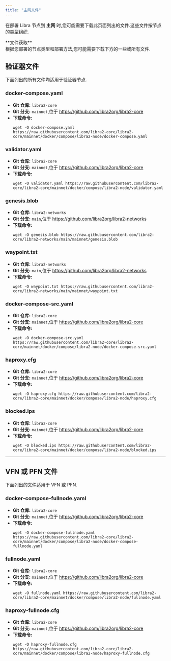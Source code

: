 ```yaml
---
title: "主网文件"
---
```



在部署 Libra 节点到 **主网** 时,您可能需要下载此页面列出的文件.这些文件按节点的类型组织.

<Aside type="note">
  **文件获取**<br />
  根据您部署的节点类型和部署方法,您可能需要下载下方的一些或所有文件.
</Aside>

## 验证器文件

下面列出的所有文件均适用于验证器节点.

### docker-compose.yaml

- **Git 仓库:** `libra2-core`
- **Git 分支:** `mainnet`,位于 https://github.com/libra2org/libra2-core
- **下载命令:**
  ```shellscript filename="Terminal"
  wget -O docker-compose.yaml https://raw.githubusercontent.com/libra2-core/libra2-core/mainnet/docker/compose/libra2-node/docker-compose.yaml
  ```

### validator.yaml

- **Git 仓库:** `libra2-core`
- **Git 分支:** `mainnet`,位于 https://github.com/libra2org/libra2-core
- **下载命令:**
  ```shellscript filename="Terminal"
  wget -O validator.yaml https://raw.githubusercontent.com/libra2-core/libra2-core/mainnet/docker/compose/libra2-node/validator.yaml
  ```

### genesis.blob

- **Git 仓库:** `libra2-networks`
- **Git 分支:** `main`,位于 https://github.com/libra2org/libra2-networks
- **下载命令:**
  ```shellscript filename="Terminal"
  wget -O genesis.blob https://raw.githubusercontent.com/libra2-core/libra2-networks/main/mainnet/genesis.blob
  ```

### waypoint.txt

- **Git 仓库:** `libra2-networks`
- **Git 分支:** `main`,位于 https://github.com/libra2org/libra2-networks
- **下载命令:**
  ```shellscript filename="Terminal"
  wget -O waypoint.txt https://raw.githubusercontent.com/libra2-core/libra2-networks/main/mainnet/waypoint.txt
  ```

### docker-compose-src.yaml

- **Git 仓库:** `libra2-core`
- **Git 分支:** `mainnet`,位于 https://github.com/libra2org/libra2-core
- **下载命令:**
  ```shellscript filename="Terminal"
  wget -O docker-compose-src.yaml https://raw.githubusercontent.com/libra2-core/libra2-core/mainnet/docker/compose/libra2-node/docker-compose-src.yaml
  ```

### haproxy.cfg

- **Git 仓库:** `libra2-core`
- **Git 分支:** `mainnet`,位于 https://github.com/libra2org/libra2-core
- **下载命令:**
  ```shellscript filename="Terminal"
  wget -O haproxy.cfg https://raw.githubusercontent.com/libra2-core/libra2-core/mainnet/docker/compose/libra2-node/haproxy.cfg
  ```

### blocked.ips

- **Git 仓库:** `libra2-core`
- **Git 分支:** `mainnet`,位于 https://github.com/libra2org/libra2-core
- **下载命令:**
  ```shellscript filename="Terminal"
  wget -O blocked.ips https://raw.githubusercontent.com/libra2-core/libra2-core/mainnet/docker/compose/libra2-node/blocked.ips
  ```

***

## VFN 或 PFN 文件

下面列出的文件适用于 VFN 或 PFN.

### docker-compose-fullnode.yaml

- **Git 仓库:** `libra2-core`
- **Git 分支:** `mainnet`,位于 https://github.com/libra2org/libra2-core
- **下载命令:**
  ```shellscript filename="Terminal"
  wget -O docker-compose-fullnode.yaml https://raw.githubusercontent.com/libra2-core/libra2-core/mainnet/docker/compose/libra2-node/docker-compose-fullnode.yaml
  ```

### fullnode.yaml

- **Git 仓库:** `libra2-core`
- **Git 分支:** `mainnet`,位于 https://github.com/libra2org/libra2-core
- **下载命令:**
  ```shellscript filename="Terminal"
  wget -O fullnode.yaml https://raw.githubusercontent.com/libra2-core/libra2-core/mainnet/docker/compose/libra2-node/fullnode.yaml
  ```

### haproxy-fullnode.cfg

- **Git 仓库:** `libra2-core`
- **Git 分支:** `mainnet`,位于 https://github.com/libra2org/libra2-core
- **下载命令:**
  ```shellscript filename="Terminal"
  wget -O haproxy-fullnode.cfg https://raw.githubusercontent.com/libra2-core/libra2-core/mainnet/docker/compose/libra2-node/haproxy-fullnode.cfg
  ```
